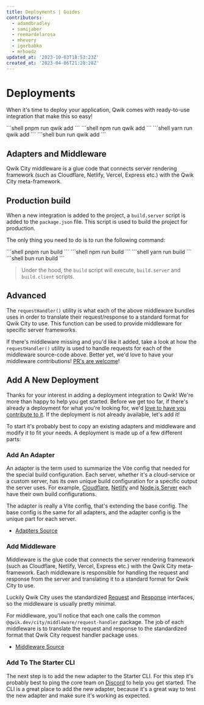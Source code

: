 ```yaml
---
title: Deployments | Guides
contributors:
  - adamdbradley
  - samijaber
  - reemardelarosa
  - mhevery
  - igorbabko
  - mrhoodz
updated_at: '2023-10-03T18:53:23Z'
created_at: '2023-04-06T21:28:28Z'
---
```



# Deployments

When it's time to deploy your application, Qwik comes with ready-to-use integration that make this so easy!


<PackageManagerTabs>
<span q:slot="pnpm">
```shell
pnpm run qwik add
```
</span>
<span q:slot="npm">
```shell
npm run qwik add
```
</span>
<span q:slot="yarn">
```shell
yarn run qwik add
```
</span>
<span q:slot="bun">
```shell
bun run qwik add
```
</span>
</PackageManagerTabs>

## Adapters and Middleware

Qwik City middleware is a glue code that connects server rendering framework (such as Cloudflare, Netlify, Vercel, Express etc.) with the Qwik City meta-framework.

## Production build

When a new integration is added to the project, a `build.server` script is added to the `package.json` file. This script is used to build the project for production.

The only thing you need to do is to run the following command:

<PackageManagerTabs>
<span q:slot="pnpm">
```shell
pnpm run build
```
</span>
<span q:slot="npm">
```shell
npm run build
```
</span>
<span q:slot="yarn">
```shell
yarn run build
```
</span>
<span q:slot="bun">
```shell
bun run build
```
</span>
</PackageManagerTabs>

> Under the hood, the `build` script will execute, `build.server` and `build.client` scripts.

## Advanced

The `requestHandler()` utility is what each of the above middleware bundles uses in order to translate their request/response to a standard format for Qwik City to use. This function can be used to provide middleware for specific server frameworks.

If there's middleware missing and you'd like it added, take a look at how the `requestHandler()` utility is used to handle requests for each of the middleware source-code above. Better yet, we'd love to have your middleware contributions! [PR's are welcome](https://github.com/QwikDev/qwik/tree/main/packages/qwik-city/middleware)!

## Add A New Deployment

Thanks for your interest in adding a deployment integration to Qwik! We're more than happy to help you get started. Before we get too far, if there's already a deployment for what you're looking for, we'd [love to have you contribute to it](https://github.com/QwikDev/qwik/tree/main/packages/qwik-city/adapters). If the deployment is not already available, let's add it!

To start it's probably best to copy an existing adapters and middleware and modify it to fit your needs. A deployment is made up of a few different parts:

### Add An Adapter

An adapter is the term used to summarize the Vite config that needed for the special build configuration. Each server, whether it's a cloud-service or a custom server, has its own unique build configuration for a specific output the server uses. For example, [Cloudflare](/docs/deployments/cloudflare-pages/index.mdx), [Netlify](/docs/deployments/netlify-edge/index.mdx) and [Node.js Server](/docs/deployments/node/index.mdx) each have their own build configurations.

The adapter is really a Vite config, that's extending the base config. The base config is the same for all adapters, and the adapter config is the unique part for each server.

- [Adapters Source](https://github.com/QwikDev/qwik/tree/main/packages/qwik-city/adapters)

### Add Middleware

Middleware is the glue code that connects the server rendering framework (such as Cloudflare, Netlify, Vercel, Express etc.) with the Qwik City meta-framework. Each middleware is responsible for handling the request and response from the server and translating it to a standard format for Qwik City to use. 

Luckily Qwik City uses the standardized [Request](https://developer.mozilla.org/en-US/docs/Web/API/Request) and [Response](https://developer.mozilla.org/en-US/docs/Web/API/Response) interfaces, so the middleware is usually pretty minimal.

For middleware, you'll notice that each one calls the common `@qwik.dev/city/middleware/request-handler` package. The job of each middleware is to translate the request and response to the standardized format that Qwik City request handler package uses.

- [Middleware Source](https://github.com/QwikDev/qwik/tree/main/packages/qwik-city/middleware)

### Add To The Starter CLI

The next step is to add the new adapter to the Starter CLI. For this step it's probably best to ping the core team on [Discord](https://qwik.dev/chat) to help you get started. The CLI is a great place to add the new adapter, because it's a great way to test the new adapter and make sure it's working as expected.
